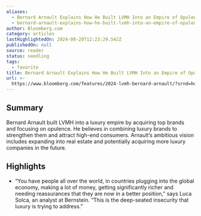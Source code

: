 ```yaml
---
aliases:
  - Bernard Arnault Explains How He Built LVMH Into an Empire of Opulence
  - bernard-arnault-explains-how-he-built-lvmh-into-an-empire-of-opulence
author: Bloomberg.com
category: articles
lastHighlightedOn: 2024-08-20T12:23:29.542Z
publishedOn: null
source: reader
status: seedling
tags:
  - favorite
title: Bernard Arnault Explains How He Built LVMH Into an Empire of Opulence
url: >-
  https://www.bloomberg.com/features/2024-lvmh-bernard-arnault/?srnd=homepage-americas&utm_source=news.futureparty.com&utm_medium=newsletter&utm_campaign=sneakers-for-the-people&leadSource=uverify%20wall&embedded-checkout=true
---
```

## Summary

Bernard Arnault built LVMH into a luxury empire by acquiring top brands and focusing on opulence. He believes in combining luxury brands to strengthen them and attract high-end consumers. Arnault’s ambitious vision includes expanding into real estate and potentially acquiring more luxury companies in the future.

## Highlights

- “You have people all over the world, in countries plugging into the global economy, making a lot of money, getting significantly richer and needing reassurances that they are now in a better position,” says Luca Solca, an analyst at Bernstein. “This is the deep-seated insecurity that luxury is trying to address.”
